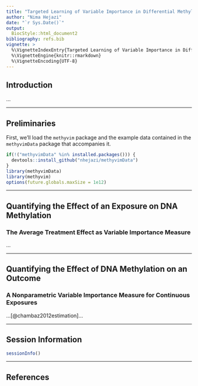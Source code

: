 ```yaml
---
title: "Targeted Learning of Variable Importance in Differential Methylation"
author: "Nima Hejazi"
date: "`r Sys.Date()`"
output:
  BiocStyle::html_document2
bibliography: refs.bib
vignette: >
  %\VignetteIndexEntry{Targeted Learning of Variable Importance in Differential Methylation}
  %\VignetteEngine{knitr::rmarkdown}
  %\VignetteEncoding{UTF-8}
---
```


## Introduction

...

---

## Preliminaries

First, we'll load the `methyvim` package and the example data contained in the
`methyvimData` package that accompanies it.

```r
if(!("methyvimData" %in% installed.packages())) {
  devtools::install_github("nhejazi/methyvimData")
}
library(methyvimData)
library(methyvim)
options(future.globals.maxSize = 1e12)
```

---

## Quantifying the Effect of an Exposure on DNA Methylation

### The Average Treatment Effect as Variable Importance Measure

...

---

## Quantifying the Effect of DNA Methylation on an Outcome

### A Nonparametric Variable Importance Measure for Continuous Exposures

...[@chambaz2012estimation]...

---

## Session Information

```r
sessionInfo()
```

---

## References
